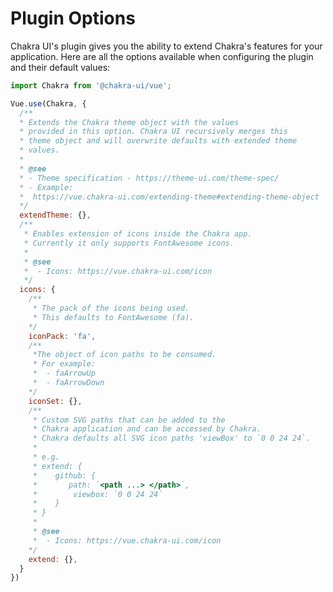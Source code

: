 
<SEO
  title="Chakra Plugin Options"
  description="How to extend the capabilities of Chakra UI with the plugin."
/>

# Plugin Options

Chakra UI's plugin gives you the ability to extend Chakra's features for your application.
Here are all the options available when configuring the plugin and their default values:

<carbon-ad />

```js
import Chakra from '@chakra-ui/vue';

Vue.use(Chakra, {
  /**
  * Extends the Chakra theme object with the values
  * provided in this option. Chakra UI recursively merges this
  * theme object and will overwrite defaults with extended theme
  * values.
  * 
  * @see
  * - Theme specification - https://theme-ui.com/theme-spec/
  * - Example:
  *  https://vue.chakra-ui.com/extending-theme#extending-theme-object
  */
  extendTheme: {},
  /**
   * Enables extension of icons inside the Chakra app.
   * Currently it only supports FontAwesome icons.
   * 
   * @see
   *  - Icons: https://vue.chakra-ui.com/icon
   */
  icons: {
    /**
     * The pack of the icons being used.
     * This defaults to FontAwesome (fa).
    */
    iconPack: 'fa',
    /**
     *The object of icon paths to be consumed.
     * For example:
     *  - faArrowUp
     *  - faArrowDown 
    */
    iconSet: {},
    /**
     * Custom SVG paths that can be added to the
     * Chakra application and can be accessed by Chakra.
     * Chakra defaults all SVG icon paths 'viewBox' to `0 0 24 24`.
     * 
     * e.g.
     * extend: {
     *    github: {
     *       path: `<path ...> </path>`,
     *        viewbox: `0 0 24 24` 
     *    }
     * }
     * 
     * @see
     *  - Icons: https://vue.chakra-ui.com/icon
    */
    extend: {},
  }
})

```